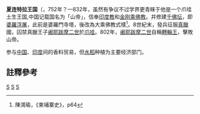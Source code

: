 {{expand|time=2011-02-26}}
{{印尼历史}}
'''夏连特拉王国'''（{{lang-id|Wangsa Syailendra}}，752年？—832年，虽然有争议不过学界更青睐于他是一个爪哇土生王国,中国记载国名为「山帝」，信奉[[印度教|印度教]]和[[金刚乘|金刚乘]][[佛教|佛教]]。并修建[[千佛坛|千佛坛]]，即[[婆羅浮屠|婆羅浮屠]]，此前是婆羅門寺塔，後改為大乘佛教式樣<ref>陳鴻瑜，《柬埔寨史》，p64</ref>。8世紀末，發兵征服[[真臘|真臘]]國，囚禁真臘王子[[阇耶跋摩二世|阇耶跋摩二世]]於[[爪哇|爪哇]]。802年，[[阇耶跋摩二世|阇耶跋摩二世]]自稱[[轉輪王|轉輪王]]，擊敗山帝。

参与[[中国|中国]]、[[印度|印度]]间的香料贸易，但[[水稻|水稻]]种植为主要经济部门。

==註釋參考==
{{reflist}}

{{印尼小作品}}
{{歷史小作品}}
[[Category:印尼歷史|S]]
[[Category:王國|S]]
[[Category:东南亚古国|S]]